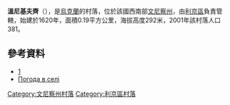 {{coord|49|14|13|N|27|52|43|E|scale:30000|display=title}}

'''溫尼基夫齊'''（{{lang-uk|Вінниківці}}），是[[烏克蘭|烏克蘭]]的村落，位於該國西南部[[文尼察州|文尼察州]]，由[[利京區|利京區]]負責管轄，始建於1620年，面積0.19平方公里，海拔高度292米，2001年該村落人口381。

==參考資料==
* [http://vinnykivtsi.ucoz.ua]
* [http://weather.in.ua/ua/vinnickaja/4104 Погода в селі] {{Wayback|url=http://weather.in.ua/ua/vinnickaja/4104 |date=20181020011505 }}

[[Category:文尼察州村落|Category:文尼察州村落]]
[[Category:利京區村落|Category:利京區村落]]


{{Vinnytsia-geo-stub}}